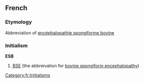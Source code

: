 ==French==

===Etymology===
Abbreviation of [[encéphalopathie spongiforme bovine]]

===Initialism===
'''ESB'''

# [[BSE]] (the abbreivation for [[bovine spongiform encephalopathy]])

[[Category:fr:Initialisms]]